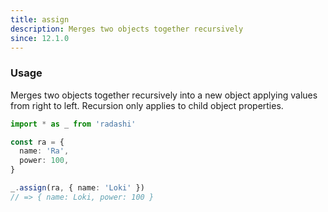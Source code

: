 ```yaml
---
title: assign
description: Merges two objects together recursively
since: 12.1.0
---
```


### Usage

Merges two objects together recursively into a new object applying values from right to left. Recursion only applies to child object properties.

```ts
import * as _ from 'radashi'

const ra = {
  name: 'Ra',
  power: 100,
}

_.assign(ra, { name: 'Loki' })
// => { name: Loki, power: 100 }
```
